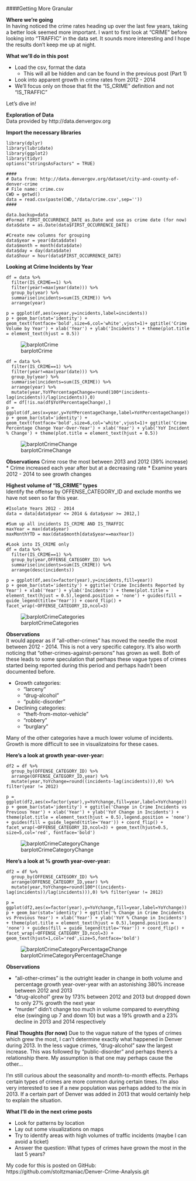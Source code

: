 
####Getting More Granular  

**Where we're going**  
In having noticed the crime rates heading up over the last few years, taking a better look seemed more important. I want to first look at "CRIME" before looking into "TRAFFIC" in the data set. It sounds more interesting and I hope the results don't keep me up at night.  


**What we'll do in this post**

* Load the csv, format the data
  * This will all be hidden and can be found in the previous post (Part 1)
* Look into apparent growth in crime rates from 2012 - 2014
* We'll focus only on those that fit the "IS_CRIME" definition and not "IS_TRAFFIC"

Let's dive in!  

**Exploration of Data**  
Data provided by http://data.denvergov.org

**Import the necessary libraries**

```language-r
library(dplyr)
library(lubridate)
library(ggplot2)
library(tidyr)
options("stringsAsFactors" = TRUE)
```  

```language-r
####
# Data from: http://data.denvergov.org/dataset/city-and-county-of-denver-crime
# File name: crime.csv
CWD = getwd()
data = read.csv(paste(CWD,'/data/crime.csv',sep=''))
####
```  

```language-r
data.backup=data
#Format FIRST_OCCURRENCE_DATE as.Date and use as crime date (for now)
data$date = as.Date(data$FIRST_OCCURRENCE_DATE)

#Create new columns for grouping
data$year = year(data$date)
data$month = month(data$date)
data$day = day(data$date)
data$hour = hour(data$FIRST_OCCURRENCE_DATE)
```  

**Looking at Crime Incidents by Year**  

```language-r
df = data %>% 
  filter(IS_CRIME==1) %>%
  filter(year!=max(year(date))) %>%
  group_by(year) %>%
  summarise(incidents=sum(IS_CRIME)) %>%
  arrange(year)

p = ggplot(df,aes(x=year,y=incidents,label=incidents)) 
p + geom_bar(stat='identity') + geom_text(fontface='bold',size=6,col='white',vjust=1)+ ggtitle('Crime Volume by Year') + xlab('Year') + ylab('Incidents') + theme(plot.title = element_text(hjust = 0.5))
```

![barplotCrime](http://stoltzmaniac.com/content/images/2016/11/crime-analysis-denver-part-2/crime-analysis-denver-part-2-plot1.png)

```language-r
df = data %>%
  filter(IS_CRIME==1) %>%
  filter(year!=max(year(date))) %>%
  group_by(year) %>%
  summarise(incidents=sum(IS_CRIME)) %>%
  arrange(year) %>%
  mutate(year,YoYPercentageChange=round(100*(incidents-lag(incidents))/lag(incidents)),0)
df = df[!is.na(df$YoYPercentageChange),]
p = ggplot(df,aes(x=year,y=YoYPercentageChange,label=YoYPercentageChange)) 
p + geom_bar(stat='identity') + geom_text(fontface='bold',size=6,col='white',vjust=1)+ ggtitle('Crime Percentage Change Year-Over-Year') + xlab('Year') + ylab('YoY Incident % Change') + theme(plot.title = element_text(hjust = 0.5))
```

![barplotCrimeChange](http://stoltzmaniac.com/content/images/2016/11/crime-analysis-denver-part-2/crime-analysis-denver-part-2-plot2.png)

**Observations***
* Crime rose the most between 2013 and 2012 (39% increase)
* Crime increased each year after but at a decreasing rate
* Examine years 2012 - 2014 to see growth changes  


**Highest volume of "IS_CRIME" types**  
Identify the offense by OFFENSE_CATEGORY_ID and exclude months we have not seen so far this year.

```language-r
#Isolate Years 2012 - 2014
data = data[data$year <= 2014 & data$year >= 2012,]  

#Sum up all incidents IS_CRIME AND IS_TRAFFIC
maxYear = max(data$year)
maxMonthYTD = max(data$month[data$year==maxYear])

#Look into IS_CRIME only
df = data %>%
  filter(IS_CRIME==1) %>%
  group_by(year,OFFENSE_CATEGORY_ID) %>%
  summarise(incidents=sum(IS_CRIME)) %>%
  arrange(desc(incidents))

p = ggplot(df,aes(x=factor(year),y=incidents,fill=year))
p + geom_bar(stat='identity') + ggtitle('Crime Incidents Reported by Year') + xlab('Year') + ylab('Incidents') + theme(plot.title = element_text(hjust = 0.5),legend.position = 'none') + guides(fill = guide_legend(title='Year')) + coord_flip() + facet_wrap(~OFFENSE_CATEGORY_ID,ncol=3)

```  

![barplotCrimeCategories](http://stoltzmaniac.com/content/images/2016/11/crime-analysis-denver-part-2/crime-analysis-denver-part-2-plot3.png)

**Observations**  
It would appear as if "all-other-crimes" has moved the needle the most between 2012 - 2014. This is not a very specific category. It's also worth noticing that "other-crimes-against-persons" has grown as well. Both of these leads to some speculation that perhaps these vague types of crimes started being reported during this period and perhaps hadn't been documented before.  

* Growth categories: 
  * "larceny"
  * "drug-alcohol"
  * "public-disorder"  

* Declining categories: 
  * "theft-from-motor-vehicle"
  * "robbery"
  * "burglary"  

Many of the other categories have a much lower volume of incidents. Growth is more difficult to see in visualizatoins for these cases.

**Here's a look at growth year-over-year:**
```language-r
df2 = df %>%
  group_by(OFFENSE_CATEGORY_ID) %>%
  arrange(OFFENSE_CATEGORY_ID,year) %>%
  mutate(year,YoYchange=round((incidents-lag(incidents))),0) %>% filter(year != 2012)

p = ggplot(df2,aes(x=factor(year),y=YoYchange,fill=year,label=YoYchange))
p + geom_bar(stat='identity') + ggtitle('Change in Crime Incidents vs Previous Year') + xlab('Year') + ylab('YoY Change in Incidents') + theme(plot.title = element_text(hjust = 0.5),legend.position = 'none') + guides(fill = guide_legend(title='Year')) + coord_flip() + facet_wrap(~OFFENSE_CATEGORY_ID,ncol=3) + geom_text(hjust=0.5, size=5,col='red', fontface='bold')
```

![barplotCrimeCategoryChange](http://stoltzmaniac.com/content/images/2016/11/crime-analysis-denver-part-2/crime-analysis-denver-part-2-plot4.png)

**Here's a look at % growth year-over-year:**
```language-r
df2 = df %>%
  group_by(OFFENSE_CATEGORY_ID) %>%
  arrange(OFFENSE_CATEGORY_ID,year) %>%
  mutate(year,YoYchange=round(100*((incidents-lag(incidents))/lag(incidents))),0) %>% filter(year != 2012)

p = ggplot(df2,aes(x=factor(year),y=YoYchange,fill=year,label=YoYchange))
p + geom_bar(stat='identity') + ggtitle('% Change in Crime Incidents vs Previous Year') + xlab('Year') + ylab('YoY % Change in Incidents') + theme(plot.title = element_text(hjust = 0.5),legend.position = 'none') + guides(fill = guide_legend(title='Year')) + coord_flip() + facet_wrap(~OFFENSE_CATEGORY_ID,ncol=3) + geom_text(hjust=1,col='red',size=5,fontface='bold')
```

![barplotCrimeCategoryPercentageChange](http://stoltzmaniac.com/content/images/2016/11/crime-analysis-denver-part-2/crime-analysis-denver-part-2-plot5.png)

**Observations**  

* "all-other-crimes" is the outright leader in change in both volume and percentage growth year-over-year with an astonishing 380% increase between 2012 and 2013
* "drug-alcohol" grew by 173% between 2012 and 2013 but dropped down to only 27% growth the next year
* "murder" didn't change too much in volume compared to everything else (swinging up 7 and down 10) but was a 19% growth and a 23% decline in 2013 and 2014 respectively  


**Final Thoughts (for now)**
Due to the vague nature of the types of crimes which grew the most, I can't determine exactly what happened in Denver during 2013. In the less vague crimes, "drug-alcohol" saw the largest increase. This was followed by "public-disorder" and perhaps there's a relationship there. My assumption is that one may perhaps cause the other...  

I'm still curious about the seasonality and month-to-month effects. Perhaps certain types of crimes are more common during certain times. I'm also very interested to see if a new population was perhaps added to the mix in 2013. If a certain part of Denver was added in 2013 that would certainly help to explain the situation.  

**What I'll do in the next crime posts**  

* Look for patterns by location
* Lay out some visualizations on maps
* Try to identify areas with high volumes of traffic incidents (maybe I can avoid a ticket)
* Answer the question: What types of crimes have grown the most in the last 5 years?

My code for this is posted on GitHub:  
https://github.com/stoltzmaniac/Denver-Crime-Analysis.git